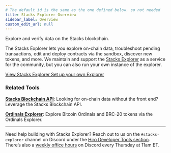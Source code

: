 ```yaml
---
# The default id is the same as the one defined below. so not needed
title: Stacks Explorer Overview
sidebar_label: Overview
custom_edit_url: null
---
```



<p class="p-3 rounded-lg bg-neutral-100 text-neutral-500 dark:bg-neutral-800 dark:text-neutral-400">Explore and verify data on the Stacks blockchain.</p>

<div class="mb-10"></div>

The Stacks Explorer lets you explore on-chain data, troubleshoot pending transactions, edit and deploy contracts via the sandbox, discover new tokens, and more. We maintain and support the [Stacks Explorer](https://explorer.hiro.so) as a service for the community, but you can also run your own instance of the explorer.

<div className="buttons-container">
  <a className="button-cta orange" href="https://explorer.hiro.so" target='_blank'>
    View Stacks Explorer
  </a>

  <a className="button-cta white" href="/explorer/getting-started">
    Set up your own Explorer
  </a>
</div>

### Related Tools

**[Stacks Blockchain API](../stacks-blockchain-api/index.mdx)**: Looking for on-chain data without the front end? Leverage the Stacks Blockchain API.

**[Ordinals Explorer](../ordinals-explorer/index.mdx)**: Explore Bitcoin Ordinals and BRC-20 tokens via the Ordinals Explorer.

---

Need help building with Stacks Explorer? Reach out to us on the `#stacks-explorer` channel on Discord under the [Hiro Developer Tools section](https://stacks.chat/). There’s also a [weekly office hours](https://events.stacks.co/event/HD16484710) on Discord every Thursday at 11am ET.